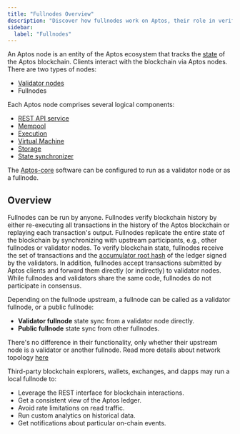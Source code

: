 ```yaml
---
title: "Fullnodes Overview"
description: "Discover how fullnodes work on Aptos, their role in verifying blockchain history, differences from validator nodes, and how they support the network ecosystem."
sidebar:
  label: "Fullnodes"
---
```


An Aptos node is an entity of the Aptos ecosystem that tracks the [state](/network/glossary#state) of the Aptos blockchain. Clients interact with the blockchain via Aptos nodes. There are two types of nodes:

- [Validator nodes](/network/blockchain/validator-nodes)
- Fullnodes

Each Aptos node comprises several logical components:

- [REST API service](/network/glossary#rest-api-service)
- [Mempool](/network/blockchain/validator-nodes#mempool)
- [Execution](/network/blockchain/validator-nodes#execution)
- [Virtual Machine](/network/blockchain/validator-nodes#virtual-machine)
- [Storage](/network/blockchain/validator-nodes#storage)
- [State synchronizer](/network/blockchain/validator-nodes#state-synchronizer)

The [Aptos-core](/network/glossary#aptos-core) software can be configured to run as a validator node or as a fullnode.

## Overview

Fullnodes can be run by anyone. Fullnodes verify blockchain history by either re-executing all transactions in the history of the Aptos blockchain or replaying each transaction's output. Fullnodes replicate the entire state of the blockchain by synchronizing with upstream participants, e.g., other fullnodes or validator nodes. To verify blockchain state, fullnodes receive the set of transactions and the [accumulator root hash](/network/glossary#accumulator-root-hash) of the ledger signed by the validators. In addition, fullnodes accept transactions submitted by Aptos clients and forward them directly (or indirectly) to validator nodes. While fullnodes and validators share the same code, fullnodes do not participate in consensus.

Depending on the fullnode upstream, a fullnode can be called as a validator fullnode, or a public fullnode:

- **Validator fullnode** state sync from a validator node directly.
- **Public fullnode** state sync from other fullnodes.

There's no difference in their functionality, only whether their upstream node is a validator or another fullnode. Read more details about network topology [here](/network/blockchain/node-networks-sync)

Third-party blockchain explorers, wallets, exchanges, and dapps may run a local fullnode to:

- Leverage the REST interface for blockchain interactions.
- Get a consistent view of the Aptos ledger.
- Avoid rate limitations on read traffic.
- Run custom analytics on historical data.
- Get notifications about particular on-chain events.

